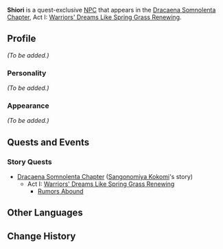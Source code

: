 {{Meta
<!-- REMOVE THIS TEMPLATE AFTER ADDING MISSING INFO -->
|missing_NPC_profile  = yes
}}
{{Character Infobox
|type             = Quest NPC
|image            = NPC Shiori.jpg
|region           = Inazuma
}}
'''Shiori''' {{Lang|ja=志織}} is a quest-exclusive [[NPC]] that appears in the [[Dracaena Somnolenta Chapter]], Act I: [[Warriors' Dreams Like Spring Grass Renewing]].

==Profile==
<!-- detailed story/lore information goes here -->
''(To be added.)''

===Personality===
''(To be added.)''

===Appearance===
''(To be added.)''

==Quests and Events==
===Story Quests===
* [[Dracaena Somnolenta Chapter]] ([[Sangonomiya Kokomi]]'s story)
** Act I: [[Warriors' Dreams Like Spring Grass Renewing]]
*** [[Rumors Abound]]

==Other Languages==
{{Other Languages|default_hidden = 1
|en      = Shiori
|zhs     = 志织
|zhs_rm  = Zhìzhī
|zht     = 志織
|zht_rm  = Zhìzhī
|ja      = 志織
|ja_rm   = Shiori
|ko      = 시오리
|ko_rm   = Siori
|es      = Shiori
|fr      = Shiori
|ru      = Сиори
|th      = Shiori
|vi      = Shiori
|de      = Shiori
|id      = Shiori
|pt      = Shiori
}}

==Change History==
{{Change History|2.1}}